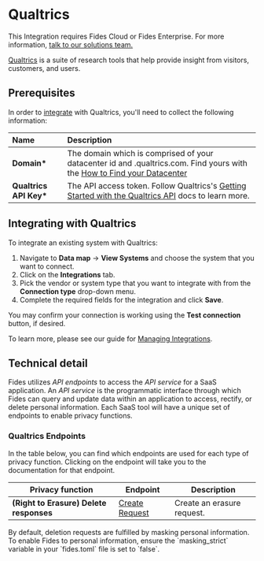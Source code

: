 
# Qualtrics

<Callout emoji=""> This Integration requires Fides Cloud or Fides Enterprise. For more information, [talk to our solutions team.](https://ethyca.com/book-demo?utm_source=docs-site) </Callout>

[Qualtrics](https://www.qualtrics.com//) is a suite of research tools that help provide insight from visitors, customers, and users.

## Prerequisites

In order to [integrate](../) with Qualtrics, you'll need to collect the following information:

| Name                    | Description                                                                                                                                                                                     |
| :---------------------- | :---------------------------------------------------------------------------------------------------------------------------------------------------------------------------------------------- |
| **Domain\***            | The domain which is comprised of your datacenter id and .qualtrics.com. Find yours with the [How to Find your Datacenter](https://api.qualtrics.com/1aea264443797-base-url-and-datacenter-i-ds) |
| **Qualtrics API Key\*** | The API access token. Follow Qualtrics's [Getting Started with the Qualtrics API](https://www.qualtrics.com/support/integrations/api-integration/overview/) docs to learn more.                 |

## Integrating with Qualtrics

To integrate an existing system with Qualtrics:

1. Navigate to **Data map** → **View Systems** and choose the system that you want to connect.
2. Click on the **Integrations** tab.
3. Pick the vendor or system type that you want to integrate with from the **Connection type** drop-down menu.
4. Complete the required fields for the integration and click **Save**.

You may confirm your connection is working using the **Test connection** button, if desired.

To learn more, please see our guide for [Managing Integrations](/user-guides/integrations/manage-integrations).

## Technical detail

Fides utilizes _API endpoints_ to access the _API service_ for a SaaS application. An _API service_ is the programmatic interface through which Fides can query and update data within an application to access, rectify, or delete personal information. Each SaaS tool will have a unique set of endpoints to enable privacy functions.

### Qualtrics Endpoints

In the table below, you can find which endpoints are used for each type of privacy function. Clicking on the endpoint will take you to the documentation for that endpoint.

| Privacy function                        | Endpoint                                                                 | Description                |
| --------------------------------------- | ------------------------------------------------------------------------ | -------------------------- |
| **(Right to Erasure) Delete responses** | [Create Request](https://api.qualtrics.com/90a15f9bf47db-create-request) | Create an erasure request. |

<Callout type="info" emoji="">
By default, deletion requests are fulfilled by masking personal information. To enable Fides to personal information, ensure the `masking_strict` variable in your `fides.toml` file is set to `false`.
</Callout>